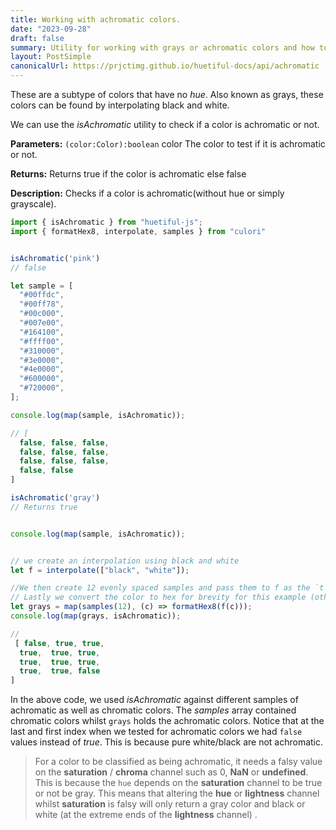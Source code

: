 ```yaml
---
title: Working with achromatic colors.
date: "2023-09-28"
draft: false
summary: Utility for working with grays or achromatic colors and how to differentiate them from chromatic colors programmatically.
layout: PostSimple
canonicalUrl: https://prjctimg.github.io/huetiful-docs/api/achromatic
---
```


These are a subtype of colors that have no _hue_. Also known as grays, these colors can be found by interpolating black and white.

We can use the _isAchromatic_ utility to check if a color is achromatic or not.

**Parameters:**
`(color:Color):boolean`
color The color to test if it is achromatic or not.

**Returns:**
Returns true if the color is achromatic else false

**Description:**
Checks if a color is achromatic(without hue or simply grayscale).

```javascript
import { isAchromatic } from "huetiful-js";
import { formatHex8, interpolate, samples } from "culori"


isAchromatic('pink')
// false

let sample = [
  "#00ffdc",
  "#00ff78",
  "#00c000",
  "#007e00",
  "#164100",
  "#ffff00",
  "#310000",
  "#3e0000",
  "#4e0000",
  "#600000",
  "#720000",
];

console.log(map(sample, isAchromatic));

// [
  false, false, false,
  false, false, false,
  false, false, false,
  false, false
]

isAchromatic('gray')
// Returns true


console.log(map(sample, isAchromatic));


// we create an interpolation using black and white
let f = interpolate(["black", "white"]);

//We then create 12 evenly spaced samples and pass them to f as the `t` param required by an interpolating function.
// Lastly we convert the color to hex for brevity for this example (otherwise color objects work fine too.)
let grays = map(samples(12), (c) => formatHex8(f(c)));
console.log(map(grays, isAchromatic));

//
 [ false, true, true,
  true,  true, true,
  true,  true, true,
  true,  true, false
]

```

In the above code, we used _isAchromatic_ against different samples of achromatic as well as chromatic colors. The _samples_ array contained chromatic colors whilst `grays` holds the achromatic colors. Notice that at the last and first index when we tested for achromatic colors we had `false` values instead of _true_. This is because pure white/black are not achromatic.

> For a color to be classified as being achromatic, it needs a falsy value on the **saturation** / **chroma** channel such as 0, **NaN** or **undefined**. This is because the `hue` depends on the **saturation** channel to be true or not be gray. This means that altering the **hue** or **lightness** channel whilst **saturation** is falsy will only return a gray color and black or white (at the extreme ends of the **lightness** channel) .
